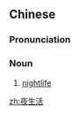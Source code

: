 ==Chinese==
{{zh-forms|type=12}}

===Pronunciation===
{{zh-pron
|m=yèshēnghuó
|c=je6 sang1 wut6
|mn=iā-seng-oa̍h
|cat=n
}}

===Noun===
{{zh-noun}}

# [[nightlife]]

[[zh:夜生活]]